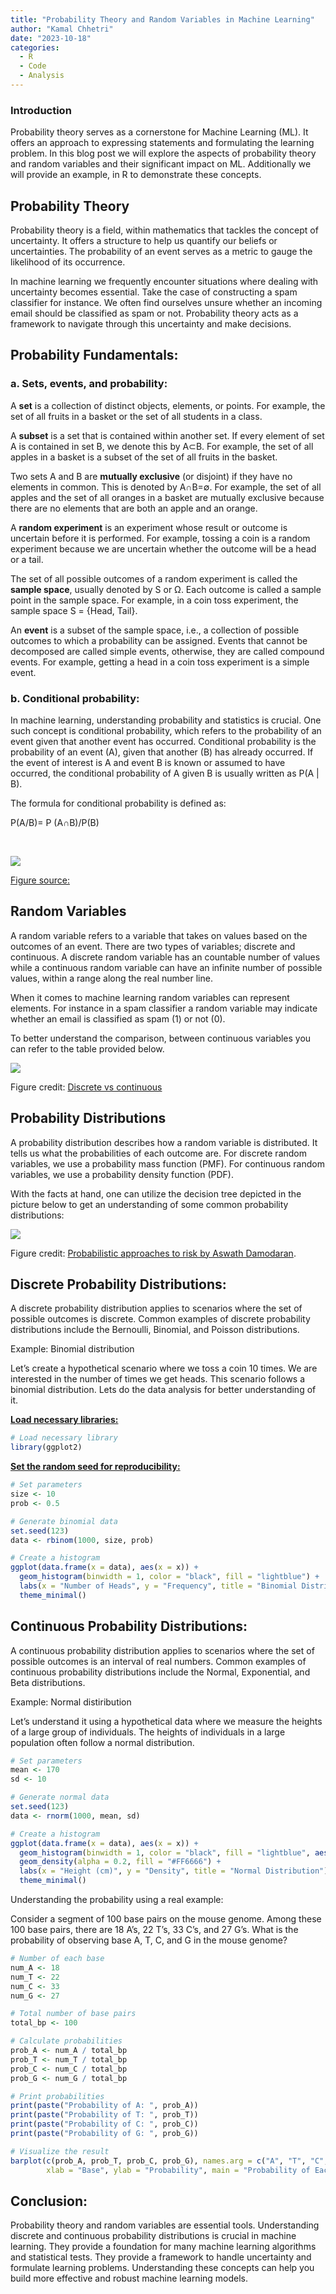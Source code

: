 ```yaml
---
title: "Probability Theory and Random Variables in Machine Learning"
author: "Kamal Chhetri"
date: "2023-10-18"
categories:
  - R
  - Code
  - Analysis
---
```


### Introduction

Probability theory serves as a cornerstone for Machine Learning (ML). It offers an approach to expressing statements and formulating the learning problem. In this blog post we will explore the aspects of probability theory and random variables and their significant impact on ML. Additionally we will provide an example, in R to demonstrate these concepts.

## Probability Theory

Probability theory is a field, within mathematics that tackles the concept of uncertainty. It offers a structure to help us quantify our beliefs or uncertainties. The probability of an event serves as a metric to gauge the likelihood of its occurrence.

In machine learning we frequently encounter situations where dealing with uncertainty becomes essential. Take the case of constructing a spam classifier for instance. We often find ourselves unsure whether an incoming email should be classified as spam or not. Probability theory acts as a framework to navigate through this uncertainty and make decisions.

## Probability Fundamentals:

### a. Sets, events, and probability:

A **set** is a collection of distinct objects, elements, or points. For example, the set of all fruits in a basket or the set of all students in a class.

A **subset** is a set that is contained within another set. If every element of set A is contained in set B, we denote this by A⊂B. For example, the set of all apples in a basket is a subset of the set of all fruits in the basket.

Two sets A and B are **mutually exclusive** (or disjoint) if they have no elements in common. This is denoted by A∩B=∅. For example, the set of all apples and the set of all oranges in a basket are mutually exclusive because there are no elements that are both an apple and an orange.

A **random experiment** is an experiment whose result or outcome is uncertain before it is performed. For example, tossing a coin is a random experiment because we are uncertain whether the outcome will be a head or a tail.

The set of all possible outcomes of a random experiment is called the **sample space**, usually denoted by S or Ω. Each outcome is called a sample point in the sample space. For example, in a coin toss experiment, the sample space S = {Head, Tail}.

An **event** is a subset of the sample space, i.e., a collection of possible outcomes to which a probability can be assigned. Events that cannot be decomposed are called simple events, otherwise, they are called compound events. For example, getting a head in a coin toss experiment is a simple event.

### b. Conditional probability:

In machine learning, understanding probability and statistics is crucial. One such concept is conditional probability, which refers to the probability of an event given that another event has occurred. Conditional probability is the probability of an event (A), given that another (B) has already occurred. If the event of interest is A and event B is known or assumed to have occurred, the conditional probability of A given B is usually written as P(A \| B).

The formula for conditional probability is defined as:

P(A/B)= P (A∩B)/P(B)

​

![](https://ars.els-cdn.com/content/image/3-s2.0-B9780128200254000063-f06-10-9780128200254.jpg)

[Figure source:](https://www.sciencedirect.com/topics/mathematics/conditional-probability)

## Random Variables

A random variable refers to a variable that takes on values based on the outcomes of an event. There are two types of variables; discrete and continuous. A discrete random variable has an countable number of values while a continuous random variable can have an infinite number of possible values, within a range along the real number line.

When it comes to machine learning random variables can represent elements. For instance in a spam classifier a random variable may indicate whether an email is classified as spam (1) or not (0).

To better understand the comparison, between continuous variables you can refer to the table provided below.

![](https://www.researchgate.net/publication/337071456/figure/tbl1/AS:822449109233664@1573098556987/Discrete-and-continuous-random-variables.png)

Figure credit: [Discrete vs continuous](https://www.researchgate.net/publication/337071456_Dynamic_Location_Referencing_Probability-Based_Decision_System/figures?lo=1&utm_source=google&utm_medium=organic)

## Probability Distributions

A probability distribution describes how a random variable is distributed. It tells us what the probabilities of each outcome are. For discrete random variables, we use a probability mass function (PMF). For continuous random variables, we use a probability density function (PDF).

With the facts at hand, one can utilize the decision tree depicted in the picture below to get an understanding of some common probability distributions:

![](https://tinyheero.github.io/assets/prob-distr/overview-prob-distr.png)

Figure credit: [Probabilistic approaches to risk by Aswath Damodaran](http://people.stern.nyu.edu/adamodar/pdfiles/papers/probabilistic.pdf).

## Discrete Probability Distributions:

A discrete probability distribution applies to scenarios where the set of possible outcomes is discrete. Common examples of discrete probability distributions include the Bernoulli, Binomial, and Poisson distributions.

Example: Binomial distribution

Let's create a hypothetical scenario where we toss a coin 10 times. We are interested in the number of times we get heads. This scenario follows a binomial distribution. Lets do the data analysis for better understanding of it.

[**Load necessary libraries:**]{.underline}

```r
# Load necessary library
library(ggplot2)

```

[**Set the random seed for reproducibility:**]{.underline}

```r
# Set parameters
size <- 10
prob <- 0.5

# Generate binomial data
set.seed(123)
data <- rbinom(1000, size, prob)

# Create a histogram
ggplot(data.frame(x = data), aes(x = x)) +
  geom_histogram(binwidth = 1, color = "black", fill = "lightblue") +
  labs(x = "Number of Heads", y = "Frequency", title = "Binomial Distribution") +
  theme_minimal()
```

## Continuous Probability Distributions:

A continuous probability distribution applies to scenarios where the set of possible outcomes is an interval of real numbers. Common examples of continuous probability distributions include the Normal, Exponential, and Beta distributions.

Example: Normal distiribution

Let's understand it using a hypothetical data where we measure the heights of a large group of individuals. The heights of individuals in a large population often follow a normal distribution.

```r
# Set parameters
mean <- 170
sd <- 10

# Generate normal data
set.seed(123)
data <- rnorm(1000, mean, sd)

# Create a histogram
ggplot(data.frame(x = data), aes(x = x)) +
  geom_histogram(binwidth = 1, color = "black", fill = "lightblue", aes(y = ..density..)) +
  geom_density(alpha = 0.2, fill = "#FF6666") +
  labs(x = "Height (cm)", y = "Density", title = "Normal Distribution") +
  theme_minimal()

```

Understanding the probability using a real example:

Consider a segment of 100 base pairs on the mouse genome. Among these 100 base pairs, there are 18 A's, 22 T's, 33 C's, and 27 G's. What is the probability of observing base A, T, C, and G in the mouse genome?

```r
# Number of each base
num_A <- 18
num_T <- 22
num_C <- 33
num_G <- 27


```

```r
# Total number of base pairs
total_bp <- 100

# Calculate probabilities
prob_A <- num_A / total_bp
prob_T <- num_T / total_bp
prob_C <- num_C / total_bp
prob_G <- num_G / total_bp

# Print probabilities
print(paste("Probability of A: ", prob_A))
print(paste("Probability of T: ", prob_T))
print(paste("Probability of C: ", prob_C))
print(paste("Probability of G: ", prob_G))

# Visualize the result
barplot(c(prob_A, prob_T, prob_C, prob_G), names.arg = c("A", "T", "C", "G"),
        xlab = "Base", ylab = "Probability", main = "Probability of Each Base")

```

## Conclusion:

Probability theory and random variables are essential tools. Understanding discrete and continuous probability distributions is crucial in machine learning. They provide a foundation for many machine learning algorithms and statistical tests. They provide a framework to handle uncertainty and formulate learning problems. Understanding these concepts can help you build more effective and robust machine learning models.

```r


```

```r

```

```r

```
